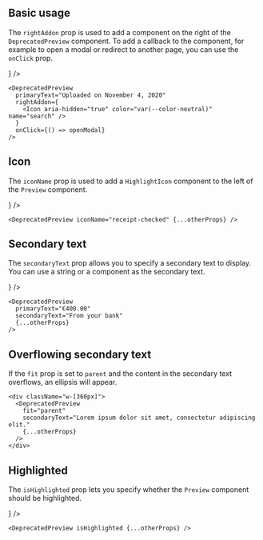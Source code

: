 
## Basic usage

The `rightAddon` prop is used to add a component on the right of the `DeprecatedPreview` component. To add a callback to the component, for example to open a modal or redirect to another page, you can use the `onClick` prop.

<Preview>
  <GrapesPreview
    primaryText="Uploaded on November 4, 2020"
    rightAddon={
      <Icon aria-hidden="true" color="var(--color-neutral)" name="search" />
    }
  />
</Preview>

```tsx
<DeprecatedPreview
  primaryText="Uploaded on November 4, 2020"
  rightAddon={
    <Icon aria-hidden="true" color="var(--color-neutral)" name="search" />
  }
  onClick={() => openModal}
/>
```

## Icon

The `iconName` prop is used to add a `HighlightIcon` component to the left of the `Preview` component.

<Preview>
  <GrapesPreview
    iconName="receipt-checked"
    primaryText="Uploaded on November 4, 2020"
    rightAddon={
      <Icon aria-hidden="true" color="var(--color-neutral)" name="search" />
    }
  />
</Preview>

```tsx
<DeprecatedPreview iconName="receipt-checked" {...otherProps} />
```

## Secondary text

The `secondaryText` prop allows you to specify a secondary text to display. You can use a string or a component as the secondary text.

<Preview>
  <GrapesPreview
    primaryText="€400.00"
    secondaryText="From your bank"
    rightAddon={
      <Icon
        aria-hidden="true"
        color="var(--color-neutral)"
        name="caret-right"
      />
    }
  />
</Preview>

```tsx
<DeprecatedPreview
  primaryText="€400.00"
  secondaryText="From your bank"
  {...otherProps}
/>
```

## Overflowing secondary text

If the `fit` prop is set to `parent` and the content in the secondary text overflows, an ellipsis will appear.

<Preview>
  <div className="w-[360px]">
    <GrapesPreview
      fit="parent"
      primaryText="Main text"
      secondaryText="Lorem ipsum dolor sit amet, consectetur adipiscing elit."
    />
  </div>
</Preview>

```tsx
<div className="w-[360px]">
  <DeprecatedPreview
    fit="parent"
    secondaryText="Lorem ipsum dolor sit amet, consectetur adipiscing elit."
    {...otherProps}
  />
</div>
```

## Highlighted

The `isHighlighted` prop lets you specify whether the `Preview` component should be highlighted.

<Preview>
  <GrapesPreview
    isHighlighted
    iconName="receipt-checked"
    primaryText="Uploaded on November 4, 2020"
    rightAddon={
      <Icon aria-hidden="true" color="var(--color-neutral)" name="search" />
    }
  />
</Preview>

```tsx
<DeprecatedPreview isHighlighted {...otherProps} />
```
